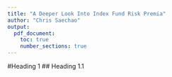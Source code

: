 ```yaml
---
title: "A Deeper Look Into Index Fund Risk Premia"
author: "Chris Saechao"
output: 
  pdf_document:
    toc: true
    number_sections: true
---
```

\newpage
#Heading 1
## Heading 1.1